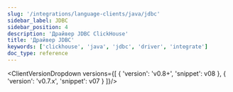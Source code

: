 ```yaml
---
slug: '/integrations/language-clients/java/jdbc'
sidebar_label: JDBC
sidebar_position: 4
description: 'Драйвер JDBC ClickHouse'
title: 'Драйвер JDBC'
keywords: ['clickhouse', 'java', 'jdbc', 'driver', 'integrate']
doc_type: reference
---
```



<ClientVersionDropdown versions={[
    {
        'version': 'v0.8+',
        'snippet': v08
    },
    {
        'version': 'v0.7.x',
        'snippet': v07
    }
]}/>